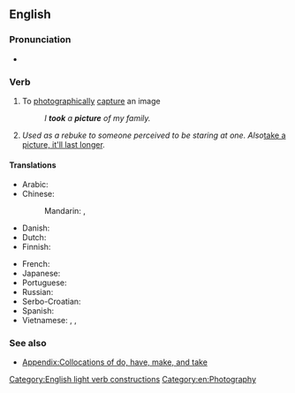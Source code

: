 ==English==

===Pronunciation===
* {{audio|en|En-au-take a picture.ogg|Audio (AU)}}

===Verb===
{{en-verb|head=[[take]] a [[picture]]|takes a picture|taking a picture|took a picture|taken a picture}}

# {{lb|en|idiomatic}} To [[photographically]] [[capture]] an image
#: ''I '''took''' a '''picture''' of my family.''
# {{lb|en|informal}} ''Used as a rebuke to someone perceived to be staring at one. Also ''[[take a picture, it'll last longer]].

====Translations====
{{trans-top|capture an image}}
* Arabic: {{t|ar|اِلْتَقَطَ صُورَةً}}
* Chinese:
*: Mandarin: {{t+|cmn|照相|tr=zhàoxiàng|sc=Hani}}, {{t+|cmn|拍照|tr=pāizhào|sc=Hani}}
* Danish: {{t-needed|da}}
* Dutch: {{t|nl|[[een]] [[foto]] [[nemen]]}}
* Finnish: {{t|fi|[[ottaa]] [[kuva]]}}
{{trans-mid}}
* French: {{t+|fr|prendre en photo}}
* Japanese: {{t+|ja|撮る|tr=とる, toru}}
* Portuguese: {{t|pt|tirar foto}}
* Russian: {{t|ru|сделать фото|tr=cdelat' foto}}
* Serbo-Croatian: {{t-needed|sh}}
* Spanish: {{t|es|hacer una fotografía}}
* Vietnamese: {{t|vi|chụp hình}}, {{t+|vi|chụp ảnh}}, {{t+|vi|chụp}}
{{trans-bottom}}

===See also===
* [[Appendix:Collocations of do, have, make, and take]]

[[Category:English light verb constructions]]
[[Category:en:Photography]]